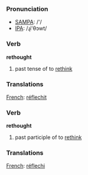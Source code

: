 === Pronunciation ===
*[[w:SAMPA|SAMPA]]: /'/
*[[w:IPA|IPA]]: /ɻi'θɔwt/

=== Verb ===

'''rethought'''

# past tense of to [[rethink]]

=== Translations ===

[[French]]: [[réflechit]]

=== Verb ===

'''rethought'''

# past participle of to [[rethink]]

=== Translations ===

[[French]]: [[réflechi]]